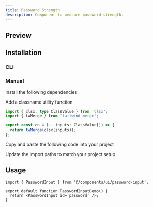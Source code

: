 ```yaml
---
title: Password Strength
description: Component to measure password strength.
---
```


## Preview

<ComponentPreview
  name='password-strength-meter-demo'
  v0Url='https://kelvinmai.io/r/password-strength-meter.json'
/>

## Installation

### CLI

<NpmCommand value='npx shadcn@latest add https://kelvinmai.io/r/password-strength-meter.json' />

### Manual

<Steps>

<Step>Install the following dependencies</Step>

<NpmCommand value='npm install clsx tailwind-merge' />

<Step>Add a classname utility function</Step>

```ts
import { clsx, type ClassValue } from 'clsx';
import { twMerge } from 'tailwind-merge';

export const cn = (...inputs: ClassValue[]) => {
  return twMerge(clsx(inputs));
};
```

<Step>Copy and paste the following code into your project</Step>

<ComponentSource
  name='password-strength-meter'
  title='components/password-strength-meter.tsx'
/>

<Step>Update the import paths to match your project setup</Step>

</Steps>

## Usage

```tsx
import { PasswordInput } from '@/components/ui/password-input';

export default function PasswordInputDemo() {
  return <PasswordInput id='password' />;
}
```
